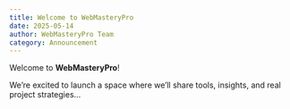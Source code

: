 ---
title: Welcome to WebMasteryPro
date: 2025-05-14
author: WebMasteryPro Team
category: Announcement
---

Welcome to **WebMasteryPro**!

We’re excited to launch a space where we’ll share tools, insights, and real project strategies...

